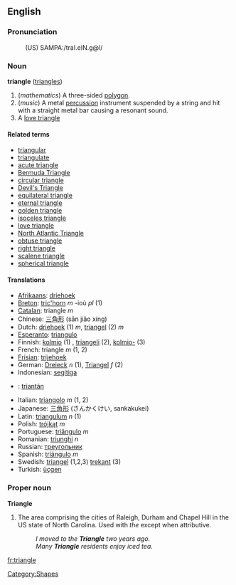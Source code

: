 ==English==
===Pronunciation===
:(US) SAMPA:/traI.eIN.g@l/

===Noun===
'''triangle''' ([[triangles]])

# (''mathematics'') A three-sided [[polygon]].
# (''music'') A metal [[percussion]] instrument suspended by a string and hit with a straight metal bar causing a resonant sound.
# A [[love triangle]]

====Related terms====
*[[triangular]]
*[[triangulate]]
*[[acute triangle]]
*[[Bermuda Triangle]]
*[[circular triangle]]
*[[Devil's Triangle]]
*[[equilateral triangle]]
*[[eternal triangle]]
*[[golden triangle]]
*[[isoceles triangle]]
*[[love triangle]]
*[[North Atlantic Triangle]]
*[[obtuse triangle]]
*[[right triangle]]
*[[scalene triangle]]
*[[spherical triangle]]

====Translations====
* [[Afrikaans]]: [[driehoek]]
* [[Breton]]: [[tric'horn]] ''m'' -ioù ''pl'' (1)
* [[Catalan]]: triangle ''m''
* Chinese: [[三角形]] (sān jiǎo xíng)
* Dutch: [[driehoek]] (1) ''m'', [[triangel]] (2) ''m''
* [[Esperanto]]: [[triangulo]]
* Finnish: [[kolmio]] (1) , [[triangeli]] (2), [[kolmio-]] (3)
* French: triangle ''m'' (1, 2)
* [[Frisian]]: [[trijehoek]]
* German: [[Dreieck]] ''n'' (1), [[Triangel]] ''f'' (2)
* Indonesian: [[segitiga]]
* {{ga}}: [[triantán]]
* Italian: [[triangolo]] ''m'' (1, 2)
* Japanese: [[三角形]] (さんかくけい, sankakukei)
* Latin: [[triangulum]] ''n'' (1)
* Polish: [[trójkąt]] ''m''
* Portuguese: [[triângulo]] ''m''
* Romanian: [[triunghi]] ''n''
* Russian: [[треугольник]]
* Spanish: [[triángulo]] ''m''
* Swedish: [[triangel]] (1,2,3) [[trekant]] (3)
* Turkish: [[üçgen]]

===Proper noun===
'''Triangle'''

# The area comprising the cities of Raleigh, Durham and Chapel Hill in the US state of North Carolina.  Used with ''the'' except when attributive.
#: ''I moved to the '''Triangle''' two years ago.''
#: ''Many '''Triangle''' residents enjoy iced tea.''

[[Category:Shapes]]
[[fr:triangle]]